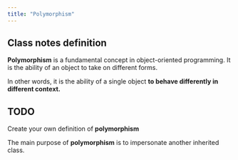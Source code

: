 ```yaml
---
title: "Polymorphism"
---
```

:::{.callout-note}
## Class notes definition
**Polymorphism** is a fundamental concept in object-oriented programming. It is the ability of an object to take on different forms.

In other words, it is the ability of a single object **to behave differently in different context.**
:::

:::{.callout-warning}
## TODO
Create your own definition of **polymorphism**
:::

The main purpose of **polymorphism** is to impersonate another inherited class.